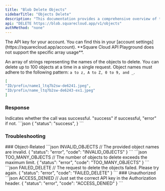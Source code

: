 ```yaml
---
title: "Blob Delete Objects"
sidebarTitle: "Objects Delete"
description: "This documentation provides a comprehensive overview of the DELETE /v1/objects endpoint of the SquareCloud Blob API."
api: "DELETE https://blob.squarecloud.app/v1/objects"
authMethod: "none"
---
```


<ParamField header="Authorization" type="string" placeholder="API KEY" required>
  The API key for your account. You can find this in your [account settings](https://squarecloud.app/account).
</ParamField>

<ParamField body="objects" type="array" placeholder="Objects">
 <Warning> **Square Cloud API Playground does not support the specific array usage**.</Warning>

 An array of strings representing the names of the objects to delete. You can delete up to 100 objects at a time in a single request.
 Object names must adhere to the following pattern: `a to z, A to Z, 0 to 9, and _`.
  ```json
 [
  "ID/prefix/name1_ltq7b2sw-de6241.jpeg",
  "ID/prefix/name_ltq7b2sw-de6243-ex1.jpeg"
 ]
 ```

</ParamField>

### Response

<ResponseField name="status" type="string">
  Indicates whether the call was successful. "success" if successful, "error" if not.
</ResponseField>

<ResponseExample>
```json
{
  "status": "success",
}
```
</ResponseExample>

### Troubleshooting
<Tabs>
    <Tab title="400 Status Code">
        ### Object-Related
        <CodeGroup>
        ```json INVALID_OBJECTS
        // The provided object names are invalid.
        {
            "status": "error",
            "code": "INVALID_OBJECTS"
        }
        ```
        ```json TOO_MANY_OBJECTS
        // The number of objects to delete exceeds the maximum limit.
        {
            "status": "error",
            "code": "TOO_MANY_OBJECTS"
        }
        ```
        ```json FAILED_DELETE
        // The request to delete the objects failed. Please try again.
        {
            "status": "error",
            "code": "FAILED_DELETE"
        }
        ```
        </CodeGroup>
    </Tab>
    <Tab title="401 Status Code">
        ### Unauthorized
        <CodeGroup>
        ```json ACCESS_DENIED
        // Just set the correct API key in the Authorization header.
        {
            "status": "error",
            "code": "ACCESS_DENIED"
        }
        ```
        </CodeGroup>
    </Tab>
</Tabs>

